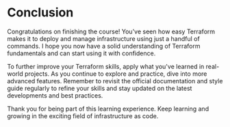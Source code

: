 
<CourseContentLayout>   

# Conclusion

Congratulations on finishing the course! You've seen how easy Terraform makes it to deploy and manage infrastructure using just a handful of commands. I hope you now have a solid understanding of Terraform fundamentals and can start using it with confidence.

To further improve your Terraform skills, apply what you've learned in real-world projects. As you continue to explore and practice, dive into more advanced features. Remember to revisit the official documentation and style guide regularly to refine your skills and stay updated on the latest developments and best practices.

Thank you for being part of this learning experience. Keep learning and growing in the exciting field of infrastructure as code.

</CourseContentLayout>
